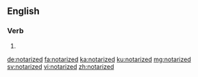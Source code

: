 ==English==

===Verb===
{{head|en|verb form}}

# {{en-past of|notarize}}

[[de:notarized]]
[[fa:notarized]]
[[ka:notarized]]
[[ku:notarized]]
[[mg:notarized]]
[[sv:notarized]]
[[vi:notarized]]
[[zh:notarized]]